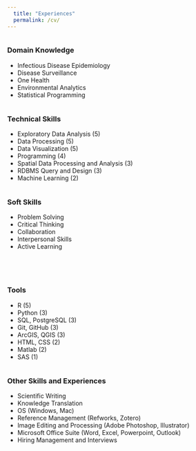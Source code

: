 ```yaml
---
  title: "Experiences"
  permalink: /cv/
---
```


<div class="row">
<div class="column">
<h3>Domain Knowledge</h3><p>
- Infectious Disease Epidemiology  
- Disease Surveillance  
- One Health  
- Environmental Analytics  
- Statistical Programming  
</p>
</div>
<div class="column">
<h3>Technical Skills</h3><p>
- Exploratory Data Analysis (5)  
- Data Processing (5)  
- Data Visualization (5)  
- Programming (4)  
- Spatial Data Processing and Analysis (3)  
- RDBMS Query and Design (3)  
- Machine Learning (2)  
</p>
</div>
<div class="column">
<h3>Soft Skills</h3><p>
- Problem Solving  
- Critical Thinking  
- Collaboration  
- Interpersonal Skills  
- Active Learning  
</p>
</div>
</div>

<br>

<div class="row">
<div class="column">
<h3>Tools</h3><p>
- R (5)  
- Python (3)  
- SQL, PostgreSQL (3)  
- Git, GitHub (3)  
- ArcGIS, QGIS (3)  
- HTML, CSS (2)
- Matlab (2)  
- SAS (1)  
</p>
</div>
<div class="column">
<h3>Other Skills and Experiences</h3><p>
- Scientific Writing  
- Knowledge Translation  
- OS (Windows, Mac)  
- Reference Management (Refworks, Zotero)  
- Image Editing and Processing  (Adobe Photoshop, Illustrator)  
- Microsoft Office Suite (Word, Excel, Powerpoint, Outlook)  
- Hiring Management and Interviews  
</p>
</div>
</div>


<!-- <div class="column-left"> -->
<!-- **Domain Knowledge:**   -->
<!-- - Infectious Disease Epidemiology   -->
<!-- - Disease Surveillance   -->
<!-- - One Health   -->
<!-- - Environmental Analytics   -->
<!-- - Statistical Programming   -->
<!-- </div> -->

<!-- <div class="column-center"> -->
<!-- **Technical Skills:**   -->
<!-- - Exploratory Data Analysis (5)   -->
<!-- - Data Processing (5)   -->
<!-- - Data Visualization (5)   -->
<!-- - Programming (4)   -->
<!-- - Spatial Data Processing and Analysis (3)   -->
<!-- - RDBMS Query and Design (3)   -->
<!-- - Machine Learning (2)   -->
<!-- </div> -->

<!-- <div class="column-right"> -->
<!-- **Soft Skills:**   -->
<!-- - Problem Solving   -->
<!-- - Critical Thinking   -->
<!-- - Collaboration   -->
<!-- - Interpersonal Skills   -->
<!-- - Active Learning   -->
<!-- </div> -->

<!-- <br> -->

<!-- <div class="column-left"> -->
<!-- **Tools:**   -->
<!-- - R (5)   -->
<!-- - Python (3)   -->
<!-- - SQL, PostgreSQL (3)   -->
<!-- - Git, GitHub (3)   -->
<!-- - ArcGIS, QGIS (3)   -->
<!-- - HTML, CSS (2) -->
<!-- - Matlab (2)   -->
<!-- - SAS (1)   -->
<!-- </div> -->

<!-- <div class="column-center"> -->
<!-- **Other Skills and Experiences:**   -->
<!-- - Scientific Writing   -->
<!-- - Knowledge Translation   -->
<!-- - OS (Windows, Mac)   -->
<!-- - Reference Management (Refworks, Zotero)   -->
<!-- - Image Editing and Processing  (Adobe Photoshop, Illustrator)   -->
<!-- - Microsoft Office Suite (Word, Excel, Powerpoint, Outlook)   -->
<!-- - Hiring Management and Interviews   -->
<!-- </div> -->

<!-- <br> -->

